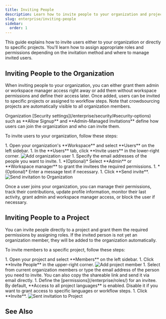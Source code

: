 ```yaml
---
title: Inviting People
description: Learn how to invite people to your organization and project
slug: enterprise/inviting-people
sidebar:
  order: 1
---
```



This guide explains how to invite users either to your organization or directly to specific projects. You'll learn how to assign appropriate roles and permissions depending on the invitation method and where to manage invited users.

## Inviting People to the Organization

When inviting people to your organization, you can either grant them admin or workspace manager access right away or add them without workspace permissions and define their access later. Once added, users can be invited to specific projects or assigned to workflow steps. Note that crowdsourcing projects are automatically visible to all organization members.

<Aside>
  Organization [Security settings](/enterprise/security/#security-options) such as **Allow Signup** and **Admin-Managed Invitations** define how users can join the organization and who can invite them.
</Aside>

To invite users to your organization, follow these steps:

<Steps>
  1. Open your organization's **Workspace** and select **Users** on the left sidebar.
  1. In the **Users** tab, click **Invite users** in the lower-right corner. <Image src={addUsers} alt="Add organization user" />
  1. Specify the email addresses of the people you want to invite.
  1. *(Optional)* Select **Admin** or **Workspace manager** to grant the invitees the required permissions.
  1. *(Optional)* Enter a message text if necessary.
  1. Click **Send invite**. <Image src={inviteOrganizationUser} alt="Send invitation to Organization" class="width-xl" />
</Steps>

Once a user joins your organization, you can manage their permissions, track their contributions, update profile information, monitor their last activity, grant admin and workspace manager access, or block the user if necessary.

## Inviting People to a Project

You can invite people directly to a project and grant them the required permissions by assigning roles. If the invited person is not yet an organization member, they will be added to the organization automatically.

<LinkCard
  title="Roles"
  description="Learn more about the roles and permissions in Crowdin Enterprise."
  href="/enterprise/roles/"
/>
To invite members to a specific project, follow these steps:

<Steps>
  1. Open your project and select **Members** on the left sidebar.
  1. Click **Invite People** in the upper-right corner. <Image src={inviteProjectUser} alt="Add project member" />
  1. Select from current organization members or type the email address of the person you need to invite. You can also copy the shareable link and send it via email directly.
  1. Define the [permissions](/enterprise/roles/) for an invitee. By default, **Access to all project languages** is enabled. Disable it if you want to grant access to specific languages or workflow steps.
  1. Click **Invite**. <Image src={projectPermissions} alt="Sent invitation to Project" />
</Steps>

## See Also

<CardGrid>
  <LinkCard
    title="Project Members"
    description="Manage project members and their roles in your project."
    href="/enterprise/project-members/"
  />
  <LinkCard
    title="Roles"
    description="Learn about the roles and permissions that users can have in Crowdin Enterprise."
    href="/enterprise/roles/"
  />
</CardGrid>
